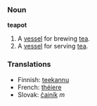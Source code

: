 ===Noun===
'''teapot'''
# A [[vessel]] for brewing [[tea]].
# A [[vessel]] for serving [[tea]].

===Translations===
*Finnish: [[teekannu]]
*French: [[théiere]]
*Slovak: [[čajník]] ''m''
